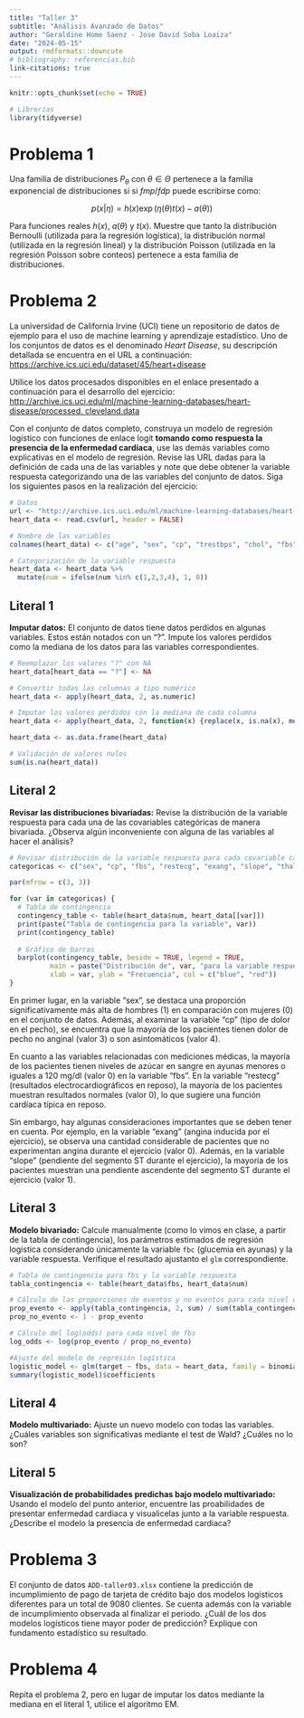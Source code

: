 ```yaml
---
title: "Taller 3"
subtitle: "Análisis Avanzado de Datos"
author: "Geraldine Home Saenz - Jose David Soba Loaiza"
date: "2024-05-15"
output: rmdformats::downcute
# bibliography: referencias.bib
link-citations: true
---
```


```r
knitr::opts_chunk$set(echo = TRUE)
```

```r
# Librerías
library(tidyverse)
```

# Problema 1

Una familia de distribuciones $P_\theta$ con $\theta \in \Theta$ pertenece a la familia exponencial de distribuciones si si $fmp/fdp$ puede escribirse como:

$$p(x|\eta)=h(x)\exp\left(\eta(\theta)t(x)-a(\theta)\right)$$

Para funciones reales $h(x)$, $a(\theta)$ y $t(x)$. Muestre que tanto la distribución Bernoulli (utilizada para la regresión logística), la distribución normal (utilizada en la regresión lineal) y la distribución Poisson (utilizada en la regresión Poisson sobre conteos) pertenece a esta familia de distribuciones.

# Problema 2

La universidad de California Irvine (UCI) tiene un repositorio de datos de ejemplo para el uso de machine learning y aprendizaje estadístico. Uno de los conjuntos de datos es el denominado *Heart Disease*, su descripción detallada se encuentra en el URL a continuación: [https://archive.ics.uci.edu/dataset/45/heart+disease](https://archive.ics.uci.edu/dataset/45/heart+disease)

Utilice los datos procesados disponibles en el enlace presentado a continuación para el desarrollo del ejercicio: [http://archive.ics.uci.edu/ml/machine-learning-databases/heart-disease/processed.
 cleveland.data](http://archive.ics.uci.edu/ml/machine-learning-databases/heart-disease/processed.
 cleveland.data)

Con el conjunto de datos completo, construya un modelo de regresión logístico con funciones de enlace logit **tomando como respuesta la presencia de la enfermedad cardíaca**, use las demás variables como explicativas en el modelo de regresión. Revise las URL dadas para la definición de cada una de las variables y note que debe obtener la variable respuesta categorizando una de las variables del conjunto de datos. Siga los siguientes pasos en la realización del ejercicio:

```r
# Datos
url <- "http://archive.ics.uci.edu/ml/machine-learning-databases/heart-disease/processed.cleveland.data"
heart_data <- read.csv(url, header = FALSE)

# Nombre de las variables
colnames(heart_data) <- c("age", "sex", "cp", "trestbps", "chol", "fbs", "restecg", "thalach", "exang", "oldpeak", "slope", "ca", "thal", "num")

# Categorización de la variable respuesta
heart_data <- heart_data %>%
  mutate(num = ifelse(num %in% c(1,2,3,4), 1, 0))
```

## Literal 1

**Imputar datos:** El conjunto de datos tiene datos perdidos en algunas variables. Estos están notados con un "?". Impute los valores perdidos como la mediana de los datos para las variables correspondientes.

```r
# Reemplazar los valores "?" con NA
heart_data[heart_data == "?"] <- NA

# Convertir todas las columnas a tipo numérico
heart_data <- apply(heart_data, 2, as.numeric)

# Imputar los valores perdidos con la mediana de cada columna
heart_data <- apply(heart_data, 2, function(x) {replace(x, is.na(x), median(x, na.rm = TRUE))})

heart_data <- as.data.frame(heart_data)

# Validación de valores nulos
sum(is.na(heart_data))
```
## Literal 2

**Revisar las distribuciones bivariadas:** Revise la distribución de la variable respuesta para cada una de las covariables categóricas de manera bivariada. ¿Observa algún inconveniente con alguna de las variables al hacer el análisis?

```r
# Revisar distribución de la variable respuesta para cada covariable categórica
categoricas <- c("sex", "cp", "fbs", "restecg", "exang", "slope", "thal")

par(mfrow = c(3, 3))

for (var in categoricas) {
  # Tabla de contingencia
  contingency_table <- table(heart_data$num, heart_data[[var]])
  print(paste("Tabla de contingencia para la variable", var))
  print(contingency_table)
  
  # Gráfico de barras
  barplot(contingency_table, beside = TRUE, legend = TRUE,
          main = paste("Distribución de", var, "para la variable respuesta"),
          xlab = var, ylab = "Frecuencia", col = c("blue", "red"))
}
```

En primer lugar, en la variable "sex", se destaca una proporción significativamente más alta de hombres (1) en comparación con mujeres (0) en el conjunto de datos. Además, al examinar la variable "cp" (tipo de dolor en el pecho), se encuentra que la mayoría de los pacientes tienen dolor de pecho no anginal (valor 3) o son asintomáticos (valor 4).

En cuanto a las variables relacionadas con mediciones médicas, la mayoría de los pacientes tienen niveles de azúcar en sangre en ayunas menores o iguales a 120 mg/dl (valor 0) en la variable "fbs". En la variable "restecg" (resultados electrocardiográficos en reposo), la mayoría de los pacientes muestran resultados normales (valor 0), lo que sugiere una función cardíaca típica en reposo.

Sin embargo, hay algunas consideraciones importantes que se deben tener en cuenta. Por ejemplo, en la variable "exang" (angina inducida por el ejercicio), se observa una cantidad considerable de pacientes que no experimentan angina durante el ejercicio (valor 0). Además, en la variable "slope" (pendiente del segmento ST durante el ejercicio), la mayoría de los pacientes muestran una pendiente ascendente del segmento ST durante el ejercicio (valor 1). 

## Literal 3

**Modelo bivariado:** Calcule manualmente (como lo vimos en clase, a partir de la tabla de contingencia), los parámetros estimados de regresión logística considerando únicamente la variable `fbc` (glucemia en ayunas) y la variable respuesta. Verifique el resultado ajustanto el `glm` correspondiente.

```r
# Tabla de contingencia para fbs y la variable respuesta
tabla_contingencia <- table(heart_data$fbs, heart_data$num)

# Cálculo de las proporciones de eventos y no eventos para cada nivel de fbs
prop_evento <- apply(tabla_contingencia, 2, sum) / sum(tabla_contingencia)
prop_no_evento <- 1 - prop_evento

# Cálculo del log(odds) para cada nivel de fbs
log_odds <- log(prop_evento / prop_no_evento)

#Ajuste del modelo de regresión logística
logistic_model <- glm(target ~ fbs, data = heart_data, family = binomial)
summary(logistic_model)$coefficients
```


## Literal 4

**Modelo multivariado:** Ajuste un nuevo modelo con todas las variables. ¿Cuáles variables son significativas mediante el test de Wald? ¿Cuáles no lo son?

## Literal 5

**Visualización de probabilidades predichas bajo modelo multivariado:** Usando el modelo del punto anterior, encuentre las proabilidades de presentar enfermedad cardiaca y visualicelas junto a la variable respuesta. ¿Describe el modelo la presencia de enfermedad cardiaca?

# Problema 3

El conjunto de datos `ADD-taller03.xlsx` contiene la predicción de incumplimiento de pago de tarjeta de crédito bajo dos modelos logísticos diferentes para un total de 9080 clientes. Se cuenta además con la variable de incumplimiento observada al finalizar el periodo. ¿Cuál de los dos modelos logísticos tiene mayor poder de predicción? Explique con fundamento estadístico su resultado.

# Problema 4

Repita el problema 2, pero en lugar de imputar los datos mediante la mediana en el literal 1, utilice el algoritmo EM.
